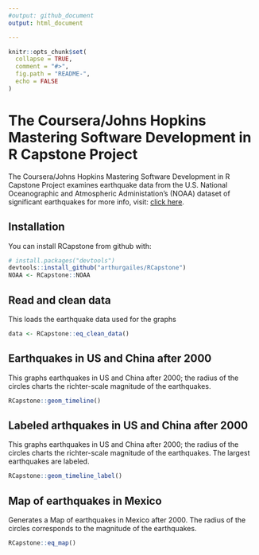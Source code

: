 ```yaml
---
#output: github_document
output: html_document

---
```


<!-- README.md is generated from README.Rmd. Please edit that file -->

```r
knitr::opts_chunk$set(
  collapse = TRUE,
  comment = "#>",
  fig.path = "README-",
  echo = FALSE
)
```

# The Coursera/Johns Hopkins Mastering Software Development in R Capstone Project

The Coursera/Johns Hopkins Mastering Software Development in R Capstone Project examines earthquake data from  the U.S. National Oceanographic and Atmospheric Administation's (NOAA) dataset of significant earthquakes for more info, visit: [click here](https://www.ngdc.noaa.gov/nndc/struts/form?t=101650&s=1&d=1).

## Installation

You can install RCapstone from github with:

```r
# install.packages("devtools")
devtools::install_github("arthurgailes/RCapstone")
NOAA <- RCapstone::NOAA
```

## Read and clean data

This loads the earthquake data used for the graphs

```r
data <- RCapstone::eq_clean_data()
```

## Earthquakes in US and China after 2000

This graphs earthquakes in US and China after 2000; the radius of the circles charts the richter-scale magnitude of the earthquakes.

```r
RCapstone::geom_timeline()
```

## Labeled arthquakes in US and China after 2000

This graphs earthquakes in US and China after 2000; the radius of the circles
charts the richter-scale magnitude of the earthquakes. The largest earthquakes are labeled.

```r
RCapstone::geom_timeline_label()
```

## Map of earthquakes in Mexico

Generates a Map of earthquakes in Mexico after 2000. The radius of the circles corresponds to the magnitude of the earthquakes.

```r
RCapstone::eq_map()
```